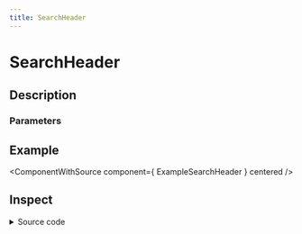 ```yaml
---
title: SearchHeader
---
```



# SearchHeader

## Description

<ComponentDescription name="SearchHeader" />

### Parameters

<ComponentParameters name="SearchHeader" />

## Example

<ComponentWithSource component={ ExampleSearchHeader } centered />

## Inspect

<details>
    <summary>Source code</summary>
    <ComponentSource 
        package="@enterwell/react-ui" 
        directory="SearchHeader" 
        name="SearchHeader"
    />
</details>